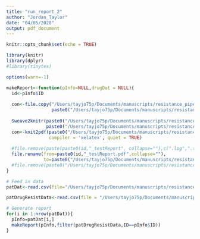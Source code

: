 ```yaml
---
title: "run_report_2"
author: "Jordan_Taylor"
date: "04/05/2020"
output: pdf_document
---
```


```r
knitr::opts_chunk$set(echo = TRUE)
```

```r
library(knitr)
library(dplyr)
#library(tinytex)

options(warn=-1)

makeReport<-function(pInfo=NULL,drugDat = NULL){
  id<-pInfo$ID
  
  con<-file.copy("/Users/tayjo75p/Documents/manuscripts/resistance_pipeline/report/reportTemplate/resistance_script.Rnw",
                 paste0("/Users/tayjo75p/Documents/manuscripts/resistance_pipeline/report/output/",id,"_testReport",".Rnw", collapse = ""), overwrite = TRUE)
  
  Sweave2knitr(paste0("/Users/tayjo75p/Documents/manuscripts/resistance_pipeline/report/output/",id,"_testReport",".Rnw", collapse = ""),
               paste0("/Users/tayjo75p/Documents/manuscripts/resistance_pipeline/report/output/",id,"_testReport",".Rnw"))
  con<-knit2pdf(paste0("/Users/tayjo75p/Documents/manuscripts/resistance_pipeline/report/ouput/",id,"_testReport",".Rnw", collapse = ""),
                compiler = 'xelatex', quiet = TRUE)
  
  #file.remove(paste(paste0(id,"_testReport", collapse=""),c(".log",".tex",".aux"),sep=""))
  file.rename(from=paste0(id,"_testReport.pdf",collapse=""),
              to=paste0("/Users/tayjo75p/Documents/manuscripts/resistance_pipeline/report/output/",id,"_testReport.pdf",collapse=""))
  #file.remove(paste0("/Users/tayjo75p/Documents/manuscripts/resistance_pipeline/report/output/",id,"_testReport",".Rnw"))
}

# Feed in data
patDat<-read.csv(file="/Users/tayjo75p/Documents/manuscripts/resistance_pipeline/report/data/patientMetaData.csv",header = TRUE,stringsAsFactors = FALSE)

patDrugResistData<-read.csv(file = "/Users/tayjo75p/Documents/manuscripts/resistance_pipeline/report/data/patientDrugSusceptibilityData.csv",header=TRUE,stringsAsFactors = FALSE)

# Generate report
for(i in 1:nrow(patDat)){
  pInfo=patDat[i,]
  makeReport(pInfo,filter(patDrugResistData,ID==pInfo$ID))
}

```
